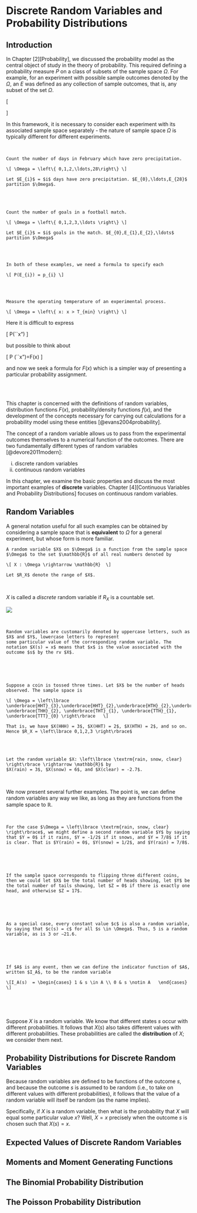 # Discrete Random Variables and Probability Distributions

## Introduction {-}

In Chapter [2][Probability], we discussed the probability model as the central object of study in the theory of probability. This required defining a probability measure $P$ on a class of subsets of the sample space $\Omega$. For
example, for an experiment with possible sample outcomes denoted by the \emph{sample space} $\Omega$, an \emph{event} $E$ was defined as any collection of sample outcomes, that is, any subset of the set $\Omega$.  

\[
\begin{array}{ccll}
\text{EXPERIMENT} & \longrightarrow \text{SAMPLE OUTCOMES} & \longrightarrow
\text{EVENTS} & \longrightarrow \text{PROBABILITIES} \\
& \Omega=\left\{ s_{1},s_{2},...\right\} & \longrightarrow E\subseteq S &
\longrightarrow P(E)
\end{array}
\]

In this framework, it is necessary to consider each experiment with its associated sample space separately - the nature of sample space $\Omega$ is typically different for different experiments.  
 
<br>
 
```example
Count the number of days in February which have zero precipitation.  

\[ \Omega = \left\{ 0,1,2,\ldots,28\right\} \]  

Let $E_{i}$ = $i$ days have zero precipitation. $E_{0},\ldots,E_{28}$ partition $\Omega$.  

```

<br><br>


```example
Count the number of goals in a football match.  

\[ \Omega = \left\{ 0,1,2,3,\ldots \right\} \]  

Let $E_{i}$ = $i$ goals in the match. $E_{0},E_{1},E_{2},\ldots$ partition $\Omega$  
  
```

<br>

```block2
In both of these examples, we need a formula to specify each   

\[ P(E_{i}) = p_{i} \]


```


<br>

```example
Measure the operating temperature of an experimental process.  

\[ \Omega = \left\{ x: x > T_{min} \right\} \]

```

Here it is difficult to express 

\[ P(``\textrm{Measurement is }x") \]  

but possible to think about

\[ P (``\textrm{Measurement is }\leq x")=F(x) \]

and now we seek a formula for $F(x)$ which is a simpler way of presenting a particular probability assignment.

<br><br>

This chapter is concerned with the definitions of random variables, distribution functions $F(x)$, probability/density functions $f(x)$, and the development of the concepts necessary for carrying out calculations for a probability model using these entities [@evans2004probability].

The concept of a random variable allows us to pass from the experimental outcomes themselves to a numerical function of the outcomes. There are two fundamentally different types of random variables [@devore2011modern]:  

i) discrete random variables  
ii) continuous random variables  

In this chapter, we examine the basic properties and discuss the most important examples of **discrete** variables. Chapter [4][Continuous Variables and Probability Distributions] focuses on continuous random variables.  



## Random Variables

A general notation useful for all such examples can be obtained by considering a sample space that is **equivalent**
to $\Omega$ for a general experiment, but whose form is more familiar. 


```definition
A random variable $X$ on $\Omega$ is a function from the sample space $\Omega$ to the set $\mathbb{R}$ of all real numbers denoted by 

\[ X : \Omega \rightarrow \mathbb{R}  \]

Let $R_X$ denote the range of $X$. 

```

<br>


$X$ is called a _discrete_ random variable if $R_X$ is a countable set. 


![](images/rv.png)


<br>


```block2
Random variables are customarily denoted by uppercase letters, such as $X$ and $Y$, lowercase letters to represent
some particular value of the corresponding random variable. The notation $X(s) = x$ means that $x$ is the value associated with the outcome $s$ by the rv $X$.  


```



<br><br>


```example
Suppose a coin is tossed three times. Let $X$ be the number of heads observed. The sample space is 

\[ \Omega = \left\lbrace \underbrace{HHT}_{3},\underbrace{HHT}_{2},\underbrace{HTH}_{2},\underbrace{HTT}_{1}, \underbrace{THH}_{2}, \underbrace{THT}_{1}, \underbrace{TTH}_{1}, \underbrace{TTT}_{0} \right\rbrace   \]

That is, we have $X(HHH) = 3$, $X(HHT) = 2$, $X(HTH) = 2$, and so on. Hence $R_X = \left\lbrace 0,1,2,3 \right\rbrace$
```


<br><br>


```example
Let the random variable $X: \left\lbrace \textrm{rain, snow, clear} \right\rbrace \rightarrow \mathbb{R}$ by 
$X(rain) = 3$, $X(snow) = 6$, and $X(clear) = -2.7$. 
```

<br>

We now present several further examples. The point is, we can define random variables any way we like, as long as they are functions from the sample space to $\mathbb{R}$.

<br>


```example
For the case $\Omega = \left\lbrace \textrm{rain, snow, clear} \right\rbrace$, we might define a second random variable $Y$ by saying that $Y = 0$ if it rains, $Y = -1/2$ if it snows, and $Y = 7/8$ if it is clear. That is $Y(rain) = 0$, $Y(snow) = 1/2$, and $Y(rain) = 7/8$.  


```


<br><br>


```example
If the sample space corresponds to flipping three different coins, then we could let $X$ be the total number of heads showing, let $Y$ be the total number of tails showing, let $Z = 0$ if there is exactly one head, and otherwise $Z = 17$.  


```


<br><br>


```example
As a special case, every constant value $c$ is also a random variable, by saying that $c(s) = c$ for all $s \in \Omega$. Thus, 5 is a random variable, as is 3 or −21.6.   


```


<br><br>


```example
If $A$ is any event, then we can define the indicator function of $A$, written $I_A$, to be the random variable

\[I_A(s)  = \begin{cases} 1 & s \in A \\ 0 & s \notin A   \end{cases} \]


```



<br><br>


Suppose $X$ is a random variable. We know that different states $s$ occur with different probabilities. It follows that $X(s)$ also takes different values with different probabilities. These probabilities are called the **distribution** of $X$; we consider them next.




## Probability Distributions for Discrete Random Variables


Because random variables are defined to be functions of the outcome $s$, and because the outcome $s$ is assumed to be random (i.e., to take on different values with different probabilities), it follows that the value of a random variable will itself be random (as the name implies).  


Specifically, if $X$ is a random variable, then what is the probability that $X$ will equal some particular value $x$? Well, $X = x$ precisely when the outcome $s$ is chosen such that $X(s) = x$.















## Expected Values of Discrete Random Variables


## Moments and Moment Generating Functions


## The Binomial Probability Distribution


## The Poisson Probability Distribution